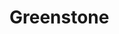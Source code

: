
# Greenstone
<ProjectDetails
  floatRight
  region="Stormlands"
  house="House Estermont"
  type="Castle"
  status="In Progress"
  warp="/warp estermont"
  projectLead="Jeffjunior77"
  dateStarted="2022-06-23T11:49:00.000Z"
  dateCompleted="undefined"
/>
